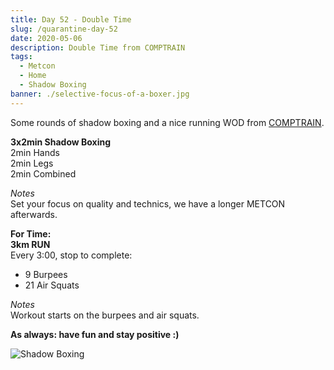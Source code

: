 ```yaml
---
title: Day 52 - Double Time
slug: /quarantine-day-52
date: 2020-05-06
description: Double Time from COMPTRAIN
tags:
  - Metcon
  - Home
  - Shadow Boxing
banner: ./selective-focus-of-a-boxer.jpg
---
```


Some rounds of shadow boxing and a nice running WOD from [COMPTRAIN](https://comptrain.co/home-gym/).

**3x2min Shadow Boxing**<br/>
2min Hands<br/>
2min Legs<br/>
2min Combined<br/>

*Notes*<br/>
Set your focus on quality and technics, we have a longer METCON afterwards.

**For Time:**<br/>
**3km RUN**<br/>
Every 3:00, stop to complete:
* 9 Burpees
* 21 Air Squats

*Notes*<br/>
Workout starts on the burpees and air squats.

**As always: have fun and stay positive :)**

![Shadow Boxing](./selective-focus-of-a-boxer.jpg)
